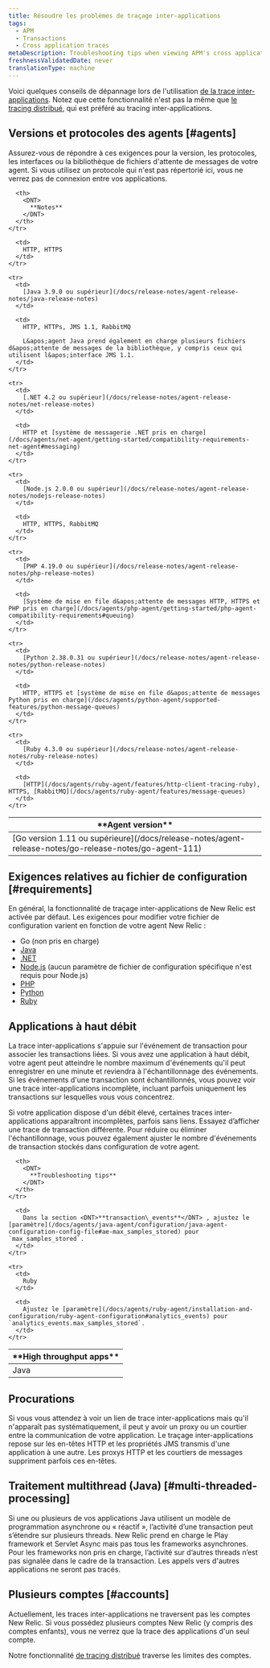 ```yaml
---
title: Résoudre les problèmes de traçage inter-applications
tags:
  - APM
  - Transactions
  - Cross application traces
metaDescription: Troubleshooting tips when viewing APM's cross application tracing maps.
freshnessValidatedDate: never
translationType: machine
---
```


Voici quelques conseils de dépannage lors de l&apos;utilisation [de la trace inter-applications](/docs/apm/transactions/cross-application-traces/introduction-cross-application-traces). Notez que cette fonctionnalité n&apos;est pas la même que [le tracing distribué](/docs/apm/distributed-tracing/getting-started/introduction-distributed-tracing), qui est préféré au tracing inter-applications.

## Versions et protocoles des agents [#agents]

Assurez-vous de répondre à ces exigences pour la version, les protocoles, les interfaces ou la bibliothèque de fichiers d&apos;attente de messages de votre agent. Si vous utilisez un protocole qui n&apos;est pas répertorié ici, vous ne verrez pas de connexion entre vos applications.

<table>
  <thead>
    <tr>
      <th width={200}>
        <DNT>
          **Agent version**
        </DNT>
      </th>

      <th>
        <DNT>
          **Notes**
        </DNT>
      </th>
    </tr>
  </thead>

  <tbody>
    <tr>
      <td>
        [Go version 1.11 ou supérieure](/docs/release-notes/agent-release-notes/go-release-notes/go-agent-111)
      </td>

      <td>
        HTTP, HTTPS
      </td>
    </tr>

    <tr>
      <td>
        [Java 3.9.0 ou supérieur](/docs/release-notes/agent-release-notes/java-release-notes)
      </td>

      <td>
        HTTP, HTTPs, JMS 1.1, RabbitMQ

        L&apos;agent Java prend également en charge plusieurs fichiers d&apos;attente de messages de la bibliothèque, y compris ceux qui utilisent l&apos;interface JMS 1.1.
      </td>
    </tr>

    <tr>
      <td>
        [.NET 4.2 ou supérieur](/docs/release-notes/agent-release-notes/net-release-notes)
      </td>

      <td>
        HTTP et [système de messagerie .NET pris en charge](/docs/agents/net-agent/getting-started/compatibility-requirements-net-agent#messaging)
      </td>
    </tr>

    <tr>
      <td>
        [Node.js 2.0.0 ou supérieur](/docs/release-notes/agent-release-notes/nodejs-release-notes)
      </td>

      <td>
        HTTP, HTTPS, RabbitMQ
      </td>
    </tr>

    <tr>
      <td>
        [PHP 4.19.0 ou supérieur](/docs/release-notes/agent-release-notes/php-release-notes)
      </td>

      <td>
        [Système de mise en file d&apos;attente de messages HTTP, HTTPS et PHP pris en charge](/docs/agents/php-agent/getting-started/php-agent-compatibility-requirements#queuing)
      </td>
    </tr>

    <tr>
      <td>
        [Python 2.38.0.31 ou supérieur](/docs/release-notes/agent-release-notes/python-release-notes)
      </td>

      <td>
        HTTP, HTTPS et [système de mise en file d&apos;attente de messages Python pris en charge](/docs/agents/python-agent/supported-features/python-message-queues)
      </td>
    </tr>

    <tr>
      <td>
        [Ruby 4.3.0 ou supérieur](/docs/release-notes/agent-release-notes/ruby-release-notes)
      </td>

      <td>
        [HTTP](/docs/agents/ruby-agent/features/http-client-tracing-ruby), HTTPS, [RabbitMQ](/docs/agents/ruby-agent/features/message-queues)
      </td>
    </tr>
  </tbody>
</table>

## Exigences relatives au fichier de configuration [#requirements]

En général, la fonctionnalité de traçage inter-applications de New Relic est activée par défaut. Les exigences pour modifier votre fichier de configuration varient en fonction de votre agent New Relic :

* Go (non pris en charge)
* [Java](/docs/agents/java-agent/configuration/java-agent-configuration-config-file#Cross_Application_Tracer)
* [.NET](/docs/agents/net-agent/installation-and-configuration/net-agent-configuration#cross_application_tracer)
* [Node.js](/docs/agents/nodejs-agent/installation-configuration/nodejs-agent-configuration) (aucun paramètre de fichier de configuration spécifique n&apos;est requis pour Node.js)
* [PHP](/docs/agents/php-agent/configuration/php-agent-configuration#inivar-cross-app-tracer-enabled)
* [Python](/docs/agents/python-agent/installation-configuration/python-agent-configuration#cross-application-tracer)
* [Ruby](/docs/agents/ruby-agent/features/cross-application-tracing-ruby)

## Applications à haut débit

La trace inter-applications s&apos;appuie sur l&apos;événement de transaction pour associer les transactions liées. Si vous avez une application à haut débit, votre agent peut atteindre le nombre maximum d&apos;événements qu&apos;il peut enregistrer en une minute et reviendra à l&apos;échantillonnage des événements. Si les événements d&apos;une transaction sont échantillonnés, vous pouvez voir une trace inter-applications incomplète, incluant parfois uniquement les transactions sur lesquelles vous vous concentrez.

Si votre application dispose d&apos;un débit élevé, certaines traces inter-applications apparaîtront incomplètes, parfois sans liens. Essayez d’afficher une trace de transaction différente. Pour réduire ou éliminer l&apos;échantillonnage, vous pouvez également ajuster le nombre d&apos;événements de transaction stockés dans configuration de votre agent.

<table>
  <thead>
    <tr>
      <th width={200}>
        <DNT>
          **High throughput apps**
        </DNT>
      </th>

      <th>
        <DNT>
          **Troubleshooting tips**
        </DNT>
      </th>
    </tr>
  </thead>

  <tbody>
    <tr>
      <td>
        Java
      </td>

      <td>
        Dans la section <DNT>**transaction\_events**</DNT> , ajustez le [paramètre](/docs/agents/java-agent/configuration/java-agent-configuration-config-file#ae-max_samples_stored) pour `max_samples_stored`.
      </td>
    </tr>

    <tr>
      <td>
        Ruby
      </td>

      <td>
        Ajustez le [paramètre](/docs/agents/ruby-agent/installation-and-configuration/ruby-agent-configuration#analytics_events) pour `analytics_events.max_samples_stored`.
      </td>
    </tr>
  </tbody>
</table>

## Procurations

Si vous vous attendez à voir un lien de trace inter-applications mais qu&apos;il n&apos;apparaît pas systématiquement, il peut y avoir un proxy ou un courtier entre la communication de votre application. Le traçage inter-applications repose sur les en-têtes HTTP et les propriétés JMS transmis d&apos;une application à une autre. Les proxys HTTP et les courtiers de messages suppriment parfois ces en-têtes.

## Traitement multithread (Java) [#multi-threaded-processing]

Si une ou plusieurs de vos applications Java utilisent un modèle de programmation asynchrone ou « réactif », l’activité d’une transaction peut s’étendre sur plusieurs threads. New Relic prend en charge le Play framework et Servlet Async mais pas tous les frameworks asynchrones. Pour les frameworks non pris en charge, l’activité sur d’autres threads n’est pas signalée dans le cadre de la transaction. Les appels vers d&apos;autres applications ne seront pas tracés.

## Plusieurs comptes [#accounts]

Actuellement, les traces inter-applications ne traversent pas les comptes New Relic. Si vous possédez plusieurs comptes New Relic (y compris des comptes enfants), vous ne verrez que la trace des applications d&apos;un seul compte.

Notre fonctionnalité [de tracing distribué](/docs/distributed-tracing/concepts/introduction-distributed-tracing) traverse les limites des comptes.